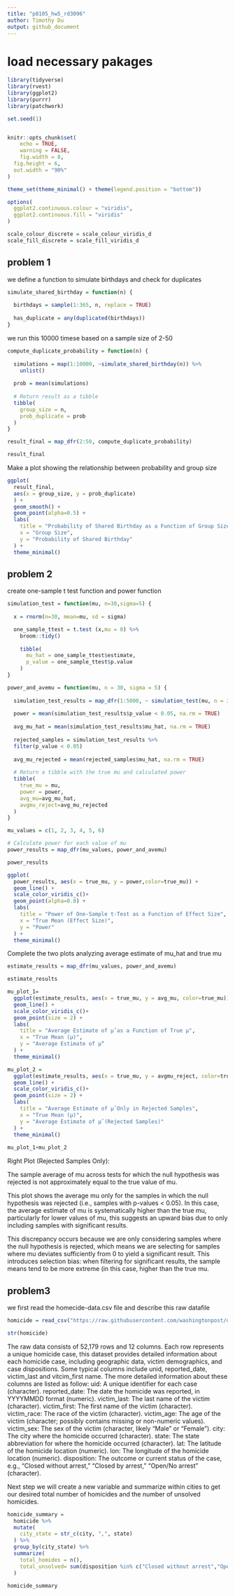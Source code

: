 ```yaml
---
title: "p8105_hw5_rd3096"
author: Timothy Du
output: github_document
---
```


# load necessary pakages 
```r
library(tidyverse)
library(rvest)
library(ggplot2)
library(purrr)
library(patchwork)

set.seed(1)


knitr::opts_chunk$set(
	echo = TRUE,
	warning = FALSE,
	fig.width = 8, 
  fig.height = 6,
  out.width = "90%"
)

theme_set(theme_minimal() + theme(legend.position = "bottom"))

options(
  ggplot2.continuous.colour = "viridis",
  ggplot2.continuous.fill = "viridis"
)

scale_colour_discrete = scale_colour_viridis_d
scale_fill_discrete = scale_fill_viridis_d
```
## problem 1

we define a function to simulate birthdays and check for duplicates
```r
simulate_shared_birthday = function(n) {
  
  birthdays = sample(1:365, n, replace = TRUE)
  
  has_duplicate = any(duplicated(birthdays))
}

```
we run this 10000 timese based on a sample size of 2-50
```r
compute_duplicate_probability = function(n) {
  
  simulations = map(1:10000, ~simulate_shared_birthday(n)) %>% 
    unlist()
  
  prob = mean(simulations)
  
  # Return result as a tibble
  tibble(
    group_size = n,
    prob_duplicate = prob
  )
}

result_final = map_dfr(2:50, compute_duplicate_probability)

result_final
```

Make a plot showing the relationship between probability and group size
```r
ggplot(
  result_final, 
  aes(x = group_size, y = prob_duplicate)
  ) +
  geom_smooth() +
  geom_point(alpha=0.5) +
  labs(
    title = "Probability of Shared Birthday as a Function of Group Size",
    x = "Group Size",
    y = "Probability of Shared Birthday"
  ) +
  theme_minimal()
```

## problem 2

create one-sample t test function and power function

```r
simulation_test = function(mu, n=30,sigma=5) {
  
  x = rnorm(n=30, mean=mu, sd = sigma)

  one_sample_ttest = t.test (x,mu = 0) %>% 
    broom::tidy()
  
    tibble(
      mu_hat = one_sample_ttest$estimate,
      p_value = one_sample_ttest$p.value
    )
}

power_and_avemu = function(mu, n = 30, sigma = 5) {
 
  simulation_test_results = map_dfr(1:5000, ~ simulation_test(mu, n = 30,sigma = 5))
  
  power = mean(simulation_test_results$p_value < 0.05, na.rm = TRUE)
  
  avg_mu_hat = mean(simulation_test_results$mu_hat, na.rm = TRUE)
  
  rejected_samples = simulation_test_results %>%
  filter(p_value < 0.05)
  
  avg_mu_rejected = mean(rejected_samples$mu_hat, na.rm = TRUE)
  
  # Return a tibble with the true mu and calculated power
  tibble(
    true_mu = mu,
    power = power,
    avg_mu=avg_mu_hat,
    avgmu_reject=avg_mu_rejected
  )
}

mu_values = c(1, 2, 3, 4, 5, 6)

# Calculate power for each value of mu
power_results = map_dfr(mu_values, power_and_avemu)

power_results

ggplot(
  power_results, aes(x = true_mu, y = power,color=true_mu)) +
  geom_line() +
  scale_color_viridis_c()+
  geom_point(alpha=0.8) +
  labs(
    title = "Power of One-Sample t-Test as a Function of Effect Size",
    x = "True Mean (Effect Size)",
    y = "Power"
  ) +
  theme_minimal()
```

Complete the two plots analyzing average estimate of mu_hat and true mu
```r
estimate_results = map_dfr(mu_values, power_and_avemu)

estimate_results 

mu_plot_1=
  ggplot(estimate_results, aes(x = true_mu, y = avg_mu, color=true_mu)) +
  geom_line() + 
  scale_color_viridis_c()+
  geom_point(size = 2) +     
  labs(
    title = "Average Estimate of μ̂ as a Function of True μ",
    x = "True Mean (μ)",
    y = "Average Estimate of μ̂"
  ) +
  theme_minimal()

mu_plot_2 =
  ggplot(estimate_results, aes(x = true_mu, y = avgmu_reject, color=true_mu)) +
  geom_line() + 
  scale_color_viridis_c()+
  geom_point(size = 2) +     
  labs(
    title = "Average Estimate of μ̂ Only in Rejected Samples",
    x = "True Mean (μ)",
    y = "Average Estimate of μ̂ (Rejected Samples)"
  ) +
  theme_minimal()
  
mu_plot_1+mu_plot_2
```

Right Plot (Rejected Samples Only): 

The sample average of mu across tests for which the null hypothesis was rejected is not approximately equal to the true value of mu.

This plot shows the average mu only for the samples in which the null hypothesis was rejected (i.e., samples with p-values < 0.05). In this case, the average estimate of mu is systematically higher than the true mu, particularly for lower values of mu, this suggests an upward bias due to only including samples with significant results.

This discrepancy occurs because we are only considering samples where the null hypothesis is rejected, which means we are selecting for samples where mu deviates sufficiently from 0 to yield a significant result. This introduces selection bias: when filtering for significant results, the sample means tend to be more extreme (in this case, higher than the true mu.

## problem3

we first read the homecide-data.csv file and describe this raw datafile

```r
homicide = read_csv("https://raw.githubusercontent.com/washingtonpost/data-homicides/refs/heads/master/homicide-data.csv")

str(homicide)
```

The raw data consists of 52,179 rows and 12 columns. Each row represents a unique homicide case, this dataset provides detailed information about each homicide case, including geographic data, victim demographics, and case dispositions. Some typical columns include unid, reported_date, victim_last and vitcim_first name. The more detailed information about these columns are listed as follow:
uid: A unique identifier for each case (character).
reported_date: The date the homicide was reported, in YYYYMMDD format (numeric).
victim_last: The last name of the victim (character).
victim_first: The first name of the victim (character).
victim_race: The race of the victim (character).
victim_age: The age of the victim (character; possibly contains missing or non-numeric values).
victim_sex: The sex of the victim (character, likely "Male" or "Female").
city: The city where the homicide occurred (character).
state: The state abbreviation for where the homicide occurred (character).
lat: The latitude of the homicide location (numeric).
lon: The longitude of the homicide location (numeric).
disposition: The outcome or current status of the case, e.g., "Closed without arrest," "Closed by arrest," "Open/No arrest" (character).

Next step we will create a new variable and summarize within cities to get our desired total number of homicides and the number of unsolved homicides.

```r
homicide_summary = 
  homicide %>% 
  mutate(
    city_state = str_c(city, ",", state)
  ) %>% 
  group_by(city_state) %>% 
  summarize(
    total_homides = n(),
    total_unsolved= sum(disposition %in% c("Closed without arrest","Open/No arrest"))
  )

homicide_summary
```

